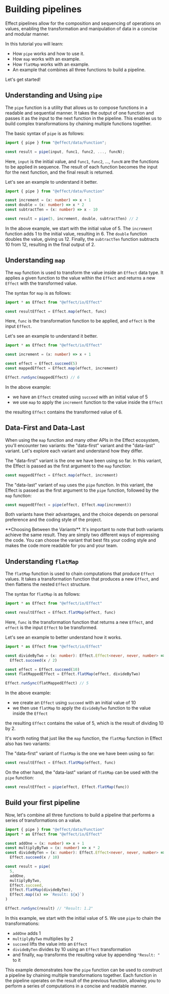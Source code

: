 
# Building pipelines

Effect pipelines allow for the composition and sequencing of operations on values, enabling the transformation and manipulation of data in a concise and modular manner.

In this tutorial you will learn:

- How `pipe` works and how to use it.
- How `map` works with an example.
- How `flatMap` works with an example.
- An example that combines all three functions to build a pipeline.

Let's get started!

## Understanding and Using `pipe`

The `pipe` function is a utility that allows us to compose functions in a readable and sequential manner. It takes the output of one function and passes it as the input to the next function in the pipeline. This enables us to build complex transformations by chaining multiple functions together.

The basic syntax of `pipe` is as follows:

```ts
import { pipe } from "@effect/data/Function";

const result = pipe(input, func1, func2, ..., funcN);
```

Here, `input` is the initial value, and `func1`, `func2`, ..., `funcN` are the functions to be applied in sequence. The result of each function becomes the input for the next function, and the final result is returned.

Let's see an example to understand it better.

```ts
import { pipe } from "@effect/data/Function"

const increment = (x: number) => x + 1
const double = (x: number) => x * 2
const subtractTen = (x: number) => x - 10

const result = pipe(5, increment, double, subtractTen) // 2
```

In the above example, we start with the initial value of 5. The `increment` function adds 1 to the initial value, resulting in 6.
The `double` function doubles the value, giving us 12. Finally, the `subtractTen` function subtracts 10 from 12, resulting in the final output of 2.

## Understanding `map`

The `map` function is used to transform the value inside an `Effect` data type. It applies a given function to the value within the `Effect` and returns a new `Effect` with the transformed value.

The syntax for `map` is as follows:

```ts
import * as Effect from "@effect/io/Effect"

const resultEffect = Effect.map(effect, func)
```

Here, `func` is the transformation function to be applied, and `effect` is the input `Effect`.

Let's see an example to understand it better.

```ts
import * as Effect from "@effect/io/Effect"

const increment = (x: number) => x + 1

const effect = Effect.succeed(5)
const mappedEffect = Effect.map(effect, increment)

Effect.runSync(mappedEffect) // 6
```

In the above example:

- we have an `Effect` created using `succeed` with an initial value of 5
- we use `map` to apply the `increment` function to the value inside the `Effect`

the resulting `Effect` contains the transformed value of 6.

## Data-First and Data-Last

When using the `map` function and many other APIs in the Effect ecosystem, you'll encounter two variants: the "data-first" variant and the "data-last" variant. Let's explore each variant and understand how they differ.

The "data-first" variant is the one we have been using so far. In this variant, the Effect is passed as the first argument to the `map` function:

```ts
const mappedEffect = Effect.map(effect, increment)
```

The "data-last" variant of `map` uses the `pipe` function. In this variant, the Effect is passed as the first argument to the `pipe` function, followed by the `map` function:

```ts
const mappedEffect = pipe(effect, Effect.map(increment))
```

Both variants have their advantages, and the choice depends on personal preference and the coding style of the project.

<Design>
  **Choosing Between the Variants**. It's important to note that both variants
  achieve the same result. They are simply two different ways of expressing the
  code. You can choose the variant that best fits your coding style and makes
  the code more readable for you and your team.
</Design>

## Understanding `flatMap`

The `flatMap` function is used to chain computations that produce `Effect` values.
It takes a transformation function that produces a new `Effect`, and then flattens the nested `Effect` structure.

The syntax for `flatMap` is as follows:

```ts
import * as Effect from "@effect/io/Effect"

const resultEffect = Effect.flatMap(effect, func)
```

Here, `func` is the transformation function that returns a new `Effect`, and `effect` is the input `Effect` to be transformed.

Let's see an example to better understand how it works.

```ts
import * as Effect from "@effect/io/Effect"

const divideByTwo = (x: number): Effect.Effect<never, never, number> =>
  Effect.succeed(x / 2)

const effect = Effect.succeed(10)
const flatMappedEffect = Effect.flatMap(effect, divideByTwo)

Effect.runSync(flatMappedEffect) // 5
```

In the above example:

- we create an `Effect` using `succeed` with an initial value of 10
- we then use `flatMap` to apply the `divideByTwo` function to the value inside the `Effect`

the resulting `Effect` contains the value of 5, which is the result of dividing 10 by 2.

It's worth noting that just like the `map` function, the `flatMap` function in Effect also has two variants:

The "data-first" variant of `flatMap` is the one we have been using so far:

```ts
const resultEffect = Effect.flatMap(effect, func)
```

On the other hand, the "data-last" variant of `flatMap` can be used with the `pipe` function:

```ts
const resultEffect = pipe(effect, Effect.flatMap(func))
```

## Build your first pipeline

Now, let's combine all three functions to build a pipeline that performs a series of transformations on a value.

```ts
import { pipe } from "@effect/data/Function"
import * as Effect from "@effect/io/Effect"

const addOne = (x: number) => x + 1
const multiplyByTwo = (x: number) => x * 2
const divideByTen = (x: number): Effect.Effect<never, never, number> =>
  Effect.succeed(x / 10)

const result = pipe(
  5,
  addOne,
  multiplyByTwo,
  Effect.succeed,
  Effect.flatMap(divideByTen),
  Effect.map((x) => `Result: ${x}`)
)

Effect.runSync(result) // "Result: 1.2"
```

In this example, we start with the initial value of 5. We use `pipe` to chain the transformations:

- `addOne` adds 1
- `multiplyByTwo` multiplies by 2
- `succeed` lifts the value into an `Effect`
- `divideByTen` divides by 10 using an `Effect` transformation
- and finally, `map` transforms the resulting value by appending `"Result: "` to it

This example demonstrates how the `pipe` function can be used to construct a pipeline by chaining multiple transformations together. Each function in the pipeline operates on the result of the previous function, allowing you to perform a series of computations in a concise and readable manner.
